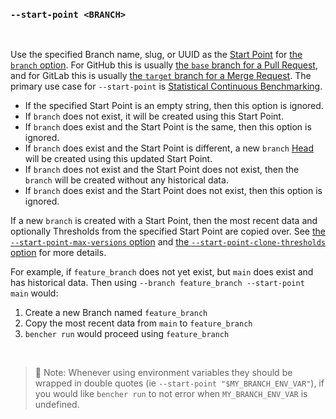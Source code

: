 ### `--start-point <BRANCH>`

<br />

Use the specified Branch name, slug, or UUID as the [Start Point][start point] for [the `branch` option][branch option].
For GitHub this is usually [the `base` branch for a Pull Request][github base],
and for GitLab this is usually [the `target` branch for a Merge Request][gitlab target].
The primary use case for `--start-point` is [Statistical Continuous Benchmarking](/docs/how-to/track-benchmarks/#statistical-continuous-benchmarking).

- If the specified Start Point is an empty string, then this option is ignored.
- If `branch` does not exist, it will be created using this Start Point.
- If `branch` does exist and the Start Point is the same, then this option is ignored.
- If `branch` does exist and the Start Point is different,
  a new `branch` [Head][head] will be created using this updated Start Point.
- If `branch` does not exist and the Start Point does not exist,
  then the `branch` will be created without any historical data.
- If `branch` does exist and the Start Point does not exist,
  then this option is ignored.

If a new `branch` is created with a Start Point,
then the most recent data and optionally Thresholds from the specified Start Point are copied over.
See [the `--start-point-max-versions` option][start point max version option] and [the `--start-point-clone-thresholds` option][start point clone thresholds option] for more details.

For example, if `feature_branch` does not yet exist, but `main` does exist and has historical data.
Then using `--branch feature_branch --start-point main` would:
1. Create a new Branch named `feature_branch`
2. Copy the most recent data from `main` to `feature_branch`
3. `bencher run` would proceed using `feature_branch`
<br />

> 🐰 Note: Whenever using environment variables they should be wrapped in double quotes (ie `--start-point "$MY_BRANCH_ENV_VAR"`),
> if you would like `bencher run` to not error when `MY_BRANCH_ENV_VAR` is undefined.

[github base]: https://docs.github.com/en/pull-requests/collaborating-with-pull-requests/proposing-changes-to-your-work-with-pull-requests/about-branches#working-with-branches
[gitlab target]: https://docs.gitlab.com/ee/user/project/merge_requests/creating_merge_requests.html#from-the-merge-request-list

[start point]: /docs/explanation/benchmarking/#start-point
[head]: /docs/explanation/benchmarking/#head

[branch option]: #--branch-branch
[start point max version option]: #--start-point-max-versions-count
[start point clone thresholds option]: #--start-point-clone-thresholds
